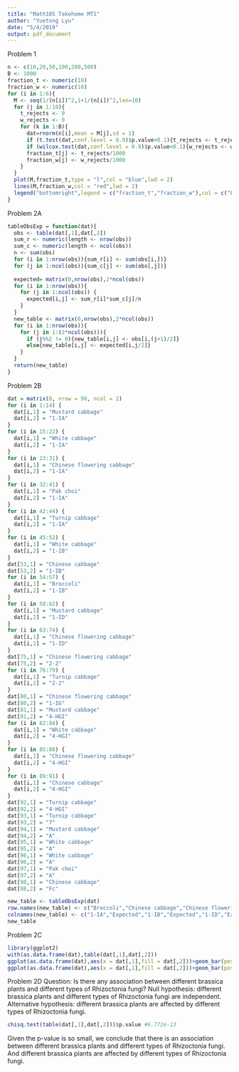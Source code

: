 ```yaml
---
title: "Math185 Takehome MT1"
author: "Yuetong Lyu"
date: "5/4/2019"
output: pdf_document
---
```


Problem 1
```r
n <- c(10,20,50,100,200,500)
B <- 1000
fraction_t <- numeric(10)
fraction_w <- numeric(10)
for (i in 1:6){
  M <- seq(1/(n[i])^2,1+1/(n[i])^2,len=10)
  for (j in 1:10){
    t_rejects <- 0
    w_rejects <- 0
    for (k in 1:B){
      dat=rnorm(n[i],mean = M[j],sd = 1)
      if (t.test(dat,conf.level = 0.9)$p.value<0.1){t_rejects <- t_rejects+1}
      if (wilcox.test(dat,conf.level = 0.9)$p.value<0.1){w_rejects <- w_rejects+1}
      fraction_t[j] <- t_rejects/1000
      fraction_w[j] <- w_rejects/1000
    }
  }
  plot(M,fraction_t,type = "l",col = "blue",lwd = 2)
  lines(M,fraction_w,col = "red",lwd = 2)
  legend("bottomright",legend = c("fraction_t","fraction_w"),col = c("blue","red"),lty = 1:1)
}
```
  
Problem 2A
```r
tableObsExp = function(dat){
  obs <- table(dat[,1],dat[,2])
  sum_r <- numeric(length <- nrow(obs)) 
  sum_c <- numeric(length <- ncol(obs))
  n <- sum(obs)
  for (i in 1:nrow(obs)){sum_r[i] <- sum(obs[i,])}
  for (j in 1:ncol(obs)){sum_c[j] <- sum(obs[,j])}
  
  expected= matrix(0,nrow(obs),2*ncol(obs))
  for (i in 1:nrow(obs)){
    for (j in 1:ncol(obs)) {
      expected[i,j] <- sum_r[i]*sum_c[j]/n
    }
  }
  new_table <- matrix(0,nrow(obs),2*ncol(obs))
  for (i in 1:nrow(obs)){
    for (j in 1:(2*ncol(obs))){
      if (j%%2 != 0){new_table[i,j] <- obs[i,(j+1)/2]}
      else{new_table[i,j] <- expected[i,j/2]}
    }
  }
  return(new_table)
}
```

Problem 2B
```r
dat = matrix(0, nrow = 98, ncol = 2)
for (i in 1:14) {
  dat[i,1] = "Mustard cabbage"
  dat[i,2] = "1-IA"
}
for (i in 15:22) {
  dat[i,1] = "White cabbage"
  dat[i,2] = "1-IA"
}
for (i in 23:31) {
  dat[i,1] = "Chinese flowering cabbage"
  dat[i,2] = "1-IA"
}
for (i in 32:41) {
  dat[i,1] = "Pak choi"
  dat[i,2] = "1-IA"
}
for (i in 42:44) {
  dat[i,1] = "Turnip cabbage"
  dat[i,2] = "1-IA"
}
for (i in 45:52) {
  dat[i,1] = "White cabbage"
  dat[i,2] = "1-IB"
}
dat[53,1] = "Chinese cabbage"
dat[53,2] = "1-IB"
for (i in 54:57) {
  dat[i,1] = "Broccoli"
  dat[i,2] = "1-IB"
}
for (i in 58:62) {
  dat[i,1] = "Mustard cabbage"
  dat[i,2] = "1-ID"
}
for (i in 63:74) {
  dat[i,1] = "Chinese flowering cabbage"
  dat[i,2] = "1-ID"
}
dat[75,1] = "Chinese flowering cabbage"
dat[75,2] = "2-2"
for (i in 76:79) {
  dat[i,1] = "Turnip cabbage"
  dat[i,2] = "2-2"
}
dat[80,1] = "Chinese flowering cabbage"
dat[80,2] = "1-IG"
dat[81,1] = "Mustard cabbage"
dat[81,2] = "4-HGI"
for (i in 82:84) {
  dat[i,1] = "White cabbage"
  dat[i,2] = "4-HGI"
}
for (i in 85:88) {
  dat[i,1] = "Chinese flowering cabbage"
  dat[i,2] = "4-HGI"
}
for (i in 89:91) {
  dat[i,1] = "Chinese cabbage"
  dat[i,2] = "4-HGI"
}
dat[92,1] = "Turnip cabbage"
dat[92,2] = "4-HGI"
dat[93,1] = "Turnip cabbage"
dat[93,2] = "7"
dat[94,1] = "Mustard cabbage"
dat[94,2] = "A"
dat[95,1] = "White cabbage"
dat[95,2] = "A"
dat[96,1] = "White cabbage"
dat[96,2] = "A"
dat[97,1] = "Pak choi"
dat[97,2] = "A"
dat[98,1] = "Chinese cabbage"
dat[98,2] = "Fc"

new_table <- tableObsExp(dat)
row.names(new_table) <- c("Broccoli","Chinese cabbage","Chinese flowering cabbage","Mustard cabbage","Pak choi","Turnip cabbage","White cabbage")
colnames(new_table) <- c("1-IA","Expected","1-IB","Expected","1-ID","Expected","1-IG","Expected","2-2","Expected","4-HGI","Expected","7","Expected","A","Expected","Fc","Expected")
new_table
```

Problem 2C
```r
library(ggplot2)
with(as.data.frame(dat),table(dat[,1],dat[,2]))
ggplot(as.data.frame(dat),aes(x = dat[,1],fill = dat[,2]))+geom_bar(position = "dodge")
ggplot(as.data.frame(dat),aes(x = dat[,1],fill = dat[,2]))+geom_bar(position = "fill")
```

Problem 2D
Question: Is there any association between different brassica plants and different types of Rhizoctonia fungi?
Null hypothesis: different brassica plants and different types of Rhizoctonia fungi are independent.
Alternative hypothesis: different brassica plants are affected by different types of Rhizoctonia fungi.
```r
chisq.test(table(dat[,1],dat[,2]))$p.value #6.772e-13
```
Given the p-value is so small, we conclude that there is an association between different brassica plants and different types of Rhizoctonia fungi. And different brassica plants are affected by different types of Rhizoctonia fungi.
